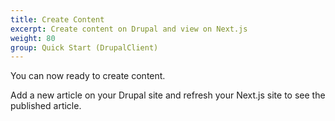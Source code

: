 ```yaml
---
title: Create Content
excerpt: Create content on Drupal and view on Next.js
weight: 80
group: Quick Start (DrupalClient)
---
```


You can now ready to create content.

Add a new article on your Drupal site and refresh your Next.js site to see the published article.

